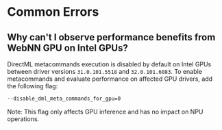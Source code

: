 # Common Errors

## Why can't I observe performance benefits from WebNN GPU on Intel GPUs?

DirectML metacommands execution is disabled by default on Intel GPUs between driver versions `31.0.101.5518` and `32.0.101.6083`. To enable metacommands and evaluate performance on affected GPU drivers, add the following flag:

```bash copy showLineNumbers filename="gpu-flag"
--disable_dml_meta_commands_for_gpu=0
```

Note: This flag only affects GPU inference and has no impact on NPU operations.